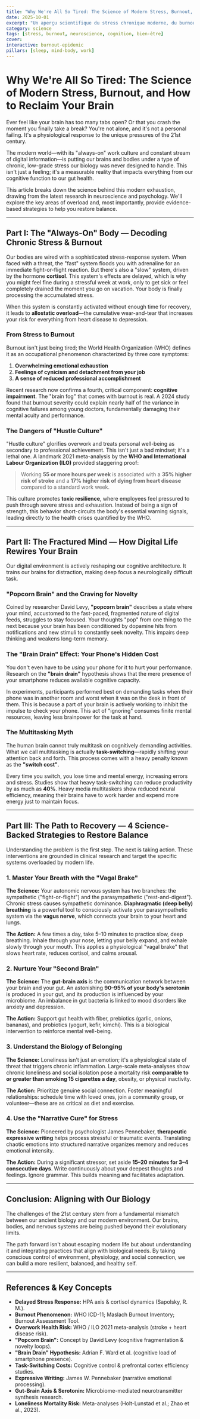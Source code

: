 ```yaml
---
title: "Why We're All So Tired: The Science of Modern Stress, Burnout, and How to Reclaim Your Brain"
date: 2025-10-01
excerpt: "Un aperçu scientifique du stress chronique moderne, du burnout, de la fragmentation cognitive numérique et 4 stratégies de récupération basées sur des preuves."
category: science
tags: [stress, burnout, neuroscience, cognition, bien-être]
cover: 
interactive: burnout-epidemic
pillars: [sleep, mind-body, work]
---
```


# Why We're All So Tired: The Science of Modern Stress, Burnout, and How to Reclaim Your Brain

Ever feel like your brain has too many tabs open? Or that you crash the moment you finally take a break? You're not alone, and it's not a personal failing. It's a physiological response to the unique pressures of the 21st century.

The modern world—with its "always-on" work culture and constant stream of digital information—is putting our brains and bodies under a type of chronic, low-grade stress our biology was never designed to handle. This isn't just a feeling; it's a measurable reality that impacts everything from our cognitive function to our gut health.

This article breaks down the science behind this modern exhaustion, drawing from the latest research in neuroscience and psychology. We'll explore the key areas of overload and, most importantly, provide evidence-based strategies to help you restore balance.

---

## Part I: The "Always-On" Body — Decoding Chronic Stress & Burnout

Our bodies are wired with a sophisticated stress-response system. When faced with a threat, the "fast" system floods you with adrenaline for an immediate fight-or-flight reaction. But there's also a "slow" system, driven by the hormone **cortisol**. This system's effects are delayed, which is why you might feel fine during a stressful week at work, only to get sick or feel completely drained the moment you go on vacation. Your body is finally processing the accumulated stress.

When this system is constantly activated without enough time for recovery, it leads to **allostatic overload**—the cumulative wear-and-tear that increases your risk for everything from heart disease to depression.

### From Stress to Burnout

Burnout isn't just being tired; the World Health Organization (WHO) defines it as an occupational phenomenon characterized by three core symptoms:

1. **Overwhelming emotional exhaustion**
2. **Feelings of cynicism and detachment from your job**
3. **A sense of reduced professional accomplishment**

Recent research now confirms a fourth, critical component: **cognitive impairment**. The "brain fog" that comes with burnout is real. A 2024 study found that burnout severity could explain nearly half of the variance in cognitive failures among young doctors, fundamentally damaging their mental acuity and performance.

### The Dangers of "Hustle Culture"

"Hustle culture" glorifies overwork and treats personal well-being as secondary to professional achievement. This isn't just a bad mindset; it's a lethal one. A landmark 2021 meta-analysis by the **WHO and International Labour Organization (ILO)** provided staggering proof:

> Working **55 or more hours per week** is associated with a **35% higher risk of stroke** and a **17% higher risk of dying from heart disease** compared to a standard work week.

This culture promotes **toxic resilience**, where employees feel pressured to push through severe stress and exhaustion. Instead of being a sign of strength, this behavior short-circuits the body's essential warning signals, leading directly to the health crises quantified by the WHO.

---

## Part II: The Fractured Mind — How Digital Life Rewires Your Brain

Our digital environment is actively reshaping our cognitive architecture. It trains our brains for distraction, making deep focus a neurologically difficult task.

### "Popcorn Brain" and the Craving for Novelty

Coined by researcher David Levy, **"popcorn brain"** describes a state where your mind, accustomed to the fast-paced, fragmented nature of digital feeds, struggles to stay focused. Your thoughts "pop" from one thing to the next because your brain has been conditioned by dopamine hits from notifications and new stimuli to constantly seek novelty. This impairs deep thinking and weakens long-term memory.

### The "Brain Drain" Effect: Your Phone's Hidden Cost

You don't even have to be *using* your phone for it to hurt your performance. Research on the **"brain drain"** hypothesis shows that the mere presence of your smartphone reduces available cognitive capacity.

In experiments, participants performed best on demanding tasks when their phone was in another room and worst when it was on the desk in front of them. This is because a part of your brain is actively working to inhibit the impulse to check your phone. This act of "ignoring" consumes finite mental resources, leaving less brainpower for the task at hand.

### The Multitasking Myth

The human brain cannot truly multitask on cognitively demanding activities. What we call multitasking is actually **task-switching**—rapidly shifting your attention back and forth. This process comes with a heavy penalty known as the **"switch cost"**.

Every time you switch, you lose time and mental energy, increasing errors and stress. Studies show that heavy task-switching can reduce productivity by as much as **40%**. Heavy media multitaskers show reduced neural efficiency, meaning their brains have to work harder and expend more energy just to maintain focus.

---

## Part III: The Path to Recovery — 4 Science-Backed Strategies to Restore Balance

Understanding the problem is the first step. The next is taking action. These interventions are grounded in clinical research and target the specific systems overloaded by modern life.

### 1. Master Your Breath with the "Vagal Brake"
**The Science:** Your autonomic nervous system has two branches: the sympathetic ("fight-or-flight") and the parasympathetic ("rest-and-digest"). Chronic stress causes sympathetic dominance. **Diaphragmatic (deep belly) breathing** is a powerful tool to consciously activate your parasympathetic system via the **vagus nerve**, which connects your brain to your heart and lungs.

**The Action:** A few times a day, take 5–10 minutes to practice slow, deep breathing. Inhale through your nose, letting your belly expand, and exhale slowly through your mouth. This applies a physiological "vagal brake" that slows heart rate, reduces cortisol, and calms arousal.

### 2. Nurture Your "Second Brain"
**The Science:** The **gut-brain axis** is the communication network between your brain and your gut. An astonishing **90–95% of your body's serotonin** is produced in your gut, and its production is influenced by your microbiome. An imbalance in gut bacteria is linked to mood disorders like anxiety and depression.

**The Action:** Support gut health with fiber, prebiotics (garlic, onions, bananas), and probiotics (yogurt, kefir, kimchi). This is a biological intervention to reinforce mental well-being.

### 3. Understand the Biology of Belonging
**The Science:** Loneliness isn't just an emotion; it's a physiological state of threat that triggers chronic inflammation. Large-scale meta-analyses show chronic loneliness and social isolation pose a mortality risk **comparable to or greater than smoking 15 cigarettes a day**, obesity, or physical inactivity.

**The Action:** Prioritize genuine social connection. Foster meaningful relationships: schedule time with loved ones, join a community group, or volunteer—these are as critical as diet and exercise.

### 4. Use the "Narrative Cure" for Stress
**The Science:** Pioneered by psychologist James Pennebaker, **therapeutic expressive writing** helps process stressful or traumatic events. Translating chaotic emotions into structured narrative organizes memory and reduces emotional intensity.

**The Action:** During a significant stressor, set aside **15–20 minutes for 3–4 consecutive days**. Write continuously about your deepest thoughts and feelings. Ignore grammar. This builds meaning and facilitates adaptation.

---

## Conclusion: Aligning with Our Biology

The challenges of the 21st century stem from a fundamental mismatch between our ancient biology and our modern environment. Our brains, bodies, and nervous systems are being pushed beyond their evolutionary limits.

The path forward isn't about escaping modern life but about understanding it and integrating practices that align with biological needs. By taking conscious control of environment, physiology, and social connection, we can build a more resilient, balanced, and healthy self.

---

## References & Key Concepts

* **Delayed Stress Response:** HPA axis & cortisol dynamics (Sapolsky, R. M.).
* **Burnout Phenomenon:** WHO ICD-11; Maslach Burnout Inventory; Burnout Assessment Tool.
* **Overwork Health Risk:** WHO / ILO 2021 meta-analysis (stroke + heart disease risk).
* **"Popcorn Brain":** Concept by David Levy (cognitive fragmentation & novelty loops).
* **"Brain Drain" Hypothesis:** Adrian F. Ward et al. (cognitive load of smartphone presence).
* **Task-Switching Costs:** Cognitive control & prefrontal cortex efficiency studies.
* **Expressive Writing:** James W. Pennebaker (narrative emotional processing).
* **Gut-Brain Axis & Serotonin:** Microbiome-mediated neurotransmitter synthesis research.
* **Loneliness Mortality Risk:** Meta-analyses (Holt-Lunstad et al.; Zhao et al., 2023).
